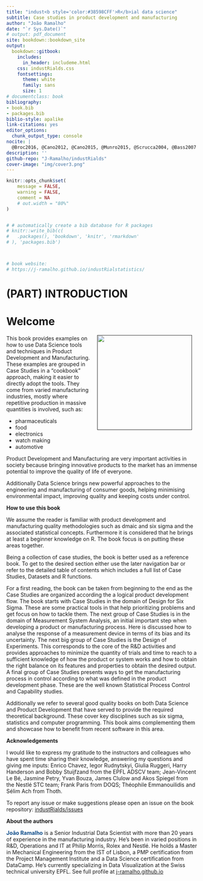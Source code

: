 --- 
title: "indust<b style='color:#38598CFF'>R</b>ial data science"
subtitle: Case studies in product development and manufacturing
author: "João Ramalho"
date: "`r Sys.Date()`"
# output: pdf_document
site: bookdown::bookdown_site
output: 
  bookdown::gitbook:
    includes:
      in_header: includeme.html
    css: industRialds.css
    fontsettings:
      theme: white
      family: sans
      size: 1
# documentclass: book
bibliography:
- book.bib
- packages.bib
biblio-style: apalike
link-citations: yes
editor_options:
  chunk_output_type: console
nocite: |
  @Broc2016, @Cano2012, @Cano2015, @Munro2015, @Scrucca2004, @Bass2007
description: ''
github-repo: "J-Ramalho/industRialds"
cover-image: "img/cover3.png"
---

```{r setup, message=FALSE, warning=FALSE, include=FALSE}
knitr::opts_chunk$set(
	message = FALSE,
	warning = FALSE,
	comment = NA
	# out.width = "80%"
)


# # automatically create a bib database for R packages
# knitr::write_bib(c(
#   .packages(), 'bookdown', 'knitr', 'rmarkdown'
# ), 'packages.bib')



# book website:
# https://j-ramalho.github.io/industRialstatistics/
```

# (PART) INTRODUCTION {-}

# Welcome {-}

<a href="">
  <img src="img/cover3.png" width="250" style="margin: 0 1em 0 1em" align="right"/>
</a> 

This book provides examples on how to use Data Science tools and techniques in Product Development and Manufacturing. These examples are grouped in Case Studies in a "cookbook" approach, making it easier to directly adopt the tools. They come from varied manufacturing industries, mostly where repetitive production in massive quantities is involved, such as:

+ pharmaceuticals
+ food
+ electronics
+ watch making
+ automotive

Product Development and Manufacturing are very important activities in society because bringing innovative products to the market has an immense potential to improve the quality of life of everyone. 

Additionally Data Science brings new powerful approaches to the engineering and manufacturing of consumer goods, helping minimising environmental impact, improving quality and keeping costs under control.

**How to use this book**

We assume the reader is familiar with product development and manufacturing quality methodologies such as dmaic and six sigma and the associated statistical concepts. Furthermore it is considered that he brings at least a beginner knowledge on R. The book focus is on putting these areas together.

Being a collection of case studies, the book is better used as a reference book. To get to the desired section either use the later navigation bar or refer to the detailed table of contents which includes a full list of Case Studies, Datasets and R functions. 

For a first reading, the book can be taken from beginning to the end as the Case Studies are organized according the a logical product development flow. The book starts with Case Studies in the domain of Design for Six Sigma. These are some practical tools in that help prioritizing problems and get focus on how to tackle them. The next group of Case Studies is in the domain of Measurement System Analysis, an initial important step when developing a product or manufacturing process. Here is discussed how to analyse the response of a measurement device in terms of its bias and its uncertainty. The next big group of Case Studies is the Design of Experiments. This corresponds to the core of the R&D activities and provides approaches to minimize the quantity of trials and time to reach to a sufficient knowledge of how the product or system works and how to obtain the right balance on its features and properties to obtain the desired output. A final group of Case Studies presents ways to get the manufacturing process in control according to what was defined in the product development phase. These are the well known Statistical Process Control and Capability studies.

Additionally we refer to several good quality books on both Data Science and Product Development that have served to provide the required theoretical  background. These cover key disciplines such as six sigma, statistics and computer programming. This book aims complementing them and showcase how to benefit from recent software in this area.

**Acknowledgements**

I would like to express my gratitude to the instructors and colleagues who have spent time sharing their knowledge, answering my questions and giving me inputs: Enrico Chavez, Iegor Rudnytskyi, Giulia Ruggeri, Harry Handerson and Bobby Stuijfzand from the EPFL ADSCV team; Jean-Vincent Le Bé, Jasmine Petry, Yvan Bouza, James Clulow and Akos Spiegel from the Nestlé STC team; Frank Paris from DOQS; Théophile Emmanouilidis and Sélim Ach from Thoth.

To report any issue or make suggestions please open an issue on the book repository:
[industRialds/issues](https://github.com/J-Ramalho/industRialds/issues)

**About the authors**

<b style="color:#104e8b">João Ramalho</b> is a Senior Industrial Data Scientist with more than 20 years of experience in the manufacturing industry. He's been in varied positions in R&D, Operations and IT at Philip Morris, Rolex and Nestlé. He holds a Master in Mechanical Engineering from the IST of Lisbon, a PMP certification from the Project Management Institute and a Data Science certification from DataCamp. He's currently specializing in Data Visualization at the Swiss technical university EPFL. See full profile at [j-ramalho.github.io](https://j-ramalho.github.io/)
